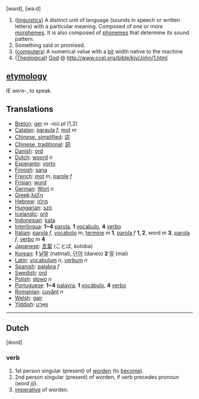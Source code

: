 [wərd], [wə:d]

#([[w:linguistics|linguistics]]) A distinct unit of language (sounds in speech or written letters) with a particular meaning. Composed of one or more [[morpheme]]s.  It is also composed of [[phoneme]]s that determine its sound pattern.
#Something said or promised.
#([[computer]]s) A numerical value with a [[bit]] width native to the machine
#([[Theological]]) [[God]] @ http://www.ccel.org/bible/kjv/John/1.html

==[[etymology]]==

IE ''werə-'', to speak.

==Translations==
*[[Breton]]: [[ger]] ''m'' -ioù ''pl'' (1,2)
*[[Catalan]]: [[paraula]] ''f'', [[mot]] ''m''
*[[Simplified Chinese|Chinese, simplified]]: [[词]]
*[[Traditional Chinese|Chinese, traditional]]: [[詞]]
*[[Danish]]: [[ord]]
*[[Dutch]]: [[woord]] ''n''
*[[Esperanto]]: [[vorto]]
*[[Finnish]]: [[sana]]
*[[French]]: [[mot]] ''m'', [[parole]] ''f''
*[[Frisian]]: [[wurd]]
*[[German]]: [[Wort]] ''n''
*[[Greek]]:[[λέξη]]
*[[Hebrew]]: [[מילה]]
*[[Hungarian]]: [[szó]]
*[[Icelandic]]: [[orð]]
*[[Indonesian]]: [[kata]]
*[[Interlingua]]: '''1~4''' [[parola]], '''1''' [[vocabulo]], '''4''' [[verbo]]
*[[Italian]]: [[parola]] ''f'', [[vocabolo]] ''m'', [[termine]] ''m'' '''1''', [[parola]] ''f'' '''1, 2''', word ''m'' '''3''', [[parola]] ''f'', [[verbo]] ''m'' '''4'''
*[[Japanese]]: [[言葉]] (ことば, kotoba)
*[[Korean]]: '''1''' [[낱말]] (natmal), [[단어]] (daneo) '''2''' [[말]] (mal)
*[[Latin]]: [[vocabulum]] ''n'', [[verbum]] ''n''
*[[Spanish]]: [[palabra]] ''f''
*[[Swedish]]: [[ord]]
*[[Polish]]: [[słowo]] ''n''
*[[Portuguese]]: '''1~4''' [[palavra]], '''1''' [[vocábulo]], '''4''' [[verbo]]
*[[Romanian]]: [[cuvânt]] ''n''
*[[Welsh]]: [[gair]]
*[[Yiddish]]: [[װאָרט]]

----
==Dutch==

[ŵord]

===verb===
#1st person singular (present) of [[worden]] (to [[become]]).
#2nd person singular (present) of worden, if verb precedes pronoun (''word jij'').
#[[imperative]] of worden.